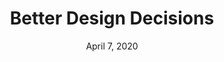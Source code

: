 ---
title: Better Design Decisions
date: 'April 7, 2020'
description: A framework to help you make the right call.
tags: ['figma', 'tooling']
---